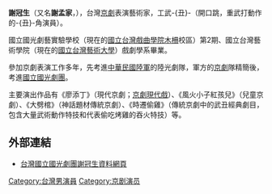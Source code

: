 '''謝冠生'''（又名'''謝孟家'''，{{bd|1971年}}），台灣[[京劇|京劇]]表演藝術家，工武-{丑}-（開口跳，重武打動作的-{丑}-角演員）。

國立國光劇藝實驗學校（現在的[[國立台灣戲曲學院|國立台灣戲曲學院]][[木柵|木柵]]校區）第2期、國立台灣藝術學院（現在的[[國立台灣藝術大學|國立台灣藝術大學]]）戲劇學系畢業。

參加京劇表演工作多年，先考進[[中華民國陸軍|中華民國陸軍]]的陸光劇隊，軍方的[[京劇|京劇]]隊精簡後，考進[[國立國光劇團|國立國光劇團]]。

主要演出作品有《廖添丁》（現代京劇；[[京劇現代戲|京劇現代戲]]）、《風火小子紅孩兒》（兒童京劇）、《大劈棺》（神話題材傳統京劇）、《時遷偷雞》（傳統京劇中的武丑經典劇目，包含大量武術動作特技和代表偷吃烤雞的吞火特技）等。

==外部連結==
*[http://www.kk.gov.tw/onweb.jsp?webno=3333333306&webitem_no=47 台灣國立國光劇團謝冠生資料網頁]{{Wayback|url=http://www.kk.gov.tw/onweb.jsp?webno=3333333306&webitem_no=47 |date=20071029033336 }}

[[Category:台灣男演員|Category:台灣男演員]]
[[Category:京剧演员|Category:京剧演员]]